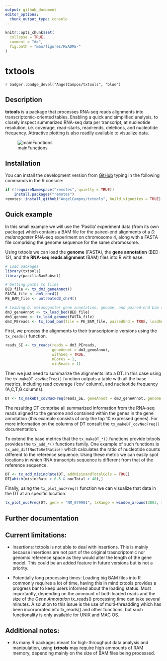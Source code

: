```yaml
---
output: github_document
editor_options: 
  chunk_output_type: console
---
```


```r
knitr::opts_chunk$set(
  collapse = TRUE,
  comment = "#>",
  fig.path = "man/figures/README-"
)
```

# txtools

<!-- badges: start -->
`r badger::badge_devel("AngelCampos/txtools", "blue")`
<!-- badges: end -->

## Description 

**txtools** is a package that processes RNA-seq reads alignments into 
transcriptomic-oriented tables. Enabling a quick and simplified analysis,
to closely inspect summarized RNA-seq data per transcript, at nucleotide
resolution, i.e. coverage, read-starts, read-ends, deletions, and 
nucleotide frequency. Attractive plotting is also readily available to 
visualize data.

![mainFunctions](man/figures/readme_1.png)

## Installation

You can install the development version from
[GitHub](https://github.com/AngelCampos/txtools) typing in the following 
commands in the R console:

```r
if (!requireNamespace("remotes", quietly = TRUE))
    install.packages("remotes")
remotes::install_github("AngelCampos/txtools", build_vignettes = TRUE)
```

## Quick example
In this small example we will use the 'Pasilla' experiment data (from its own package)
which contains a BAM file for the paired-end alignments of a *D. melanogaster* 
RNA-seq experiment on chromosome 4, along with a FASTA file comprising the 
genome sequence for the same chromosome.


Using txtools we can load the **genome** (FASTA), the **gene annotation** 
(BED-12), and the **RNA-seq reads alignment** (BAM) files into R with ease.

```r
# Load packages
library(txtools)
library(pasillaBamSubset)

# Getting paths to files
BED_file <- tx_dm3_geneAnnot()
FASTA_file <- dm3_chr4()
PE_BAM_file <- untreated3_chr4()

# Loading D. melanogaster gene annotation, genome, and paired-end bam alignments
dm3_geneAnnot <- tx_load_bed(BED_file)
dm3_genome <- tx_load_genome(FASTA_file)
dm3_PEreads <- tx_load_bam(file = PE_BAM_file, pairedEnd = TRUE, loadSeq = TRUE)
```

First, we process the alignments to their transcriptomic versions using the
`tx_reads()` function. 

```r
reads_SE <- tx_reads(reads = dm3_PEreads, 
                     geneAnnot = dm3_geneAnnot, 
                     withSeq = TRUE, 
                     nCores = 1, 
                     minReads = 1)
```

Then we just need to summarize the alignments into a DT. In this case using
the `tx_makeDT_covNucFreq()` function outputs a table with all the base metrics,
including read coverage ('cov' column), and nucleotide frequency
(A,C,T,G columns).

```r
DT <- tx_makeDT_covNucFreq(reads_SE, geneAnnot = dm3_geneAnnot, genome = dm3_genome)
```

The resulting DT comprise all summarized information from the RNA-seq reads 
aligned to the genome and contained within the genes in the gene annotation 
(this example consists of only the top 10 expressed genes). For more information on the
columns of DT consult the `tx_makeDT_covNucFreq()` documentation.

To extend the base metrics that the `tx_makeDT_*()`
functions provide txtools provides the `tx_add_*()` functions family. One
example of such functions is `tx_add_diffNucToRefRatio()` which calculates the 
ratio of nucleotide counts different to the reference sequence. Using
these metric we can easily spot locations in which RNA transcripts sequence is
different from that of the reference sequence. 

```r
DT <- tx_add_misincRate(DT, addMisinandTotalCols = TRUE)
DT[which(misincRate > 0.5 & nucTotal > 40),]
```

Finally, using the `tx_plot_nucFreq()` 
function we can visualize that data in the DT at an specific location.

```r
tx_plot_nucFreq(DT, gene = "NM_079901", txRange = window_around(3803, 15))
```

## Further documentation
    
## Current limitations:

* Insertions: txtools is not able to deal with insertions. This is mainly
because insertions are not part of the original trasncriptomic nor genomic 
reference space as they would alter the length of the gene model. 
This could be an added feature in future versions but is not a priority. 

* Potentially long processing times: Loading big BAM files into R commonly 
requires a lot of time, having this in mind txtools provides a progress bar to 
keep users informed about the loading status. Most importantly, depending on the
ammount of both loaded reads and the size of the *Gene Annotation* tx_reads() 
processing time can take several minutes. A solution to this issue is the use of
multi-threadding which has been incorporated into tx_reads() and other 
functions, but such functionality is only available for UNIX and MAC OS.

## Additional notes:

* As many R packages meant for high-throughput data analysis and manipulation, 
using ***txtools*** may require high ammounts of RAM memory, depending mainly on
the size of BAM files being processed.
